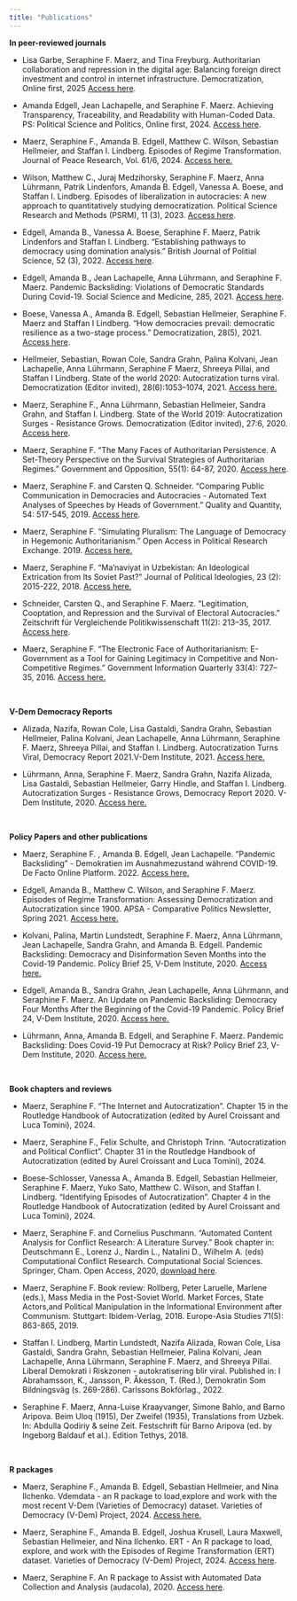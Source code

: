 ```yaml
---
title: "Publications"
---
```


**In peer-reviewed journals**

-   Lisa Garbe, Seraphine F. Maerz, and Tina Freyburg. Authoritarian collaboration and repression in the digital age: Balancing foreign direct investment and control in internet infrastructure. Democratization, Online first, 2025 [Access here](https://www.tandfonline.com/doi/full/10.1080/13510347.2024.2442377).

-   Amanda Edgell, Jean Lachapelle, and Seraphine F. Maerz. Achieving Transparency, Traceability, and Readability with Human-Coded Data. PS: Political Science and Politics, Online first, 2024. [Access here](https://doi.org/10.1017/S1049096524000714%20).

-   Maerz, Seraphine F., Amanda B. Edgell, Matthew C. Wilson, Sebastian Hellmeier, and Staffan I. Lindberg. Episodes of Regime Transformation. Journal of Peace Research, Vol. 61/6, 2024. [Access here.](https://journals.sagepub.com/doi/10.1177/00223433231168192)

-   Wilson, Matthew C., Juraj Medzihorsky, Seraphine F. Maerz, Anna Lührmann, Patrik Lindenfors, Amanda B. Edgell, Vanessa A. Boese, and Staffan I. Lindberg. Episodes of liberalization in autocracies: A new approach to quantitatively studying democratization. Political Science Research and Methods (PSRM), 11 (3), 2023. [Access here](https://www.cambridge.org/core/journals/political-science-research-and-methods/article/episodes-of-liberalization-in-autocracies-a-new-approach-to-quantitatively-studying-democratization/CD86064BF11FEEC8BD9354921E3C9BE3).

-   Edgell, Amanda B., Vanessa A. Boese, Seraphine F. Maerz, Patrik Lindenfors and Staffan I. Lindberg. "Establishing pathways to democracy using domination analysis." British Journal of Politial Science, 52 (3), 2022. [Access here](https://doi.org/10.1017/S000712342100020X).

-   Edgell, Amanda B., Jean Lachapelle, Anna Lührmann, and Seraphine F. Maerz. Pandemic Backsliding: Violations of Democratic Standards During Covid-19. Social Science and Medicine, 285, 2021. [Access here](https://www.sciencedirect.com/science/article/pii/S0277953621005761?via%3Dihub).

-   Boese, Vanessa A., Amanda B. Edgell, Sebastian Hellmeier, Seraphine F. Maerz and Staffan I Lindberg. "How democracies prevail: democratic resilience as a two-stage process." Democratization, 28(5), 2021. [Access here](https://www.tandfonline.com/doi/full/10.1080/13510347.2021.1891413).

-   Hellmeier, Sebastian, Rowan Cole, Sandra Grahn, Palina Kolvani, Jean Lachapelle, Anna Lührmann, Seraphine F Maerz, Shreeya Pillai, and Staffan I Lindberg. State of the world 2020: Autocratization turns viral. Democratization (Editor invited), 28(6):1053–1074, 2021. [Access here.](https://doi.org/10.1080/13510347.2021.1922390)

-   Maerz, Seraphine F., Anna Lührmann, Sebastian Hellmeier, Sandra Grahn, and Staffan I. Lindberg. State of the World 2019: Autocratization Surges - Resistance Grows. Democratization (Editor invited), 27:6, 2020. [Access here](https://www.tandfonline.com/doi/full/10.1080/13510347.2020.1758670). 

-   Maerz, Seraphine F. “The Many Faces of Authoritarian Persistence. A Set-Theory Perspective on the Survival Strategies of Authoritarian Regimes.” Government and Opposition, 55(1): 64-87, 2020. [Access here](https://www.cambridge.org/core/journals/government-and-opposition/article/many-faces-of-authoritarian-persistence-a-settheory-perspective-on-the-survival-strategies-of-authoritarian-regimes/7FCA47E0A5C484EB18A0744E04641886#.W2Lpf83Xnic.twitter).

-   Maerz, Seraphine F. and Carsten Q. Schneider. "Comparing Public Communication in Democracies and Autocracies - Automated Text Analyses of Speeches by Heads of Government." Quality and Quantity, 54: 517-545, 2019. [Access here](http://link.springer.com/article/10.1007/s11135-019-00885-7).

-   Maerz, Seraphine F. “Simulating Pluralism: The Language of Democracy in Hegemonic Authoritarianism.” Open Access in Political Research Exchange. 2019. [Access here.](https://doi.org/10.1080/2474736X.2019.1605834)

-   Maerz, Seraphine F. “Ma’naviyat in Uzbekistan: An Ideological Extrication from Its Soviet Past?” Journal of Political Ideologies, 23 (2): 2015-222, 2018. [Access here.](http://dx.doi.org/10.1080/13569317.2018.1419448)

-   Schneider, Carsten Q., and Seraphine F. Maerz. “Legitimation, Cooptation, and Repression and the Survival of Electoral Autocracies.” Zeitschrift für Vergleichende Politikwissenschaft 11(2): 213–35, 2017. [Access here](http://link.springer.com/article/10.1007/s12286-017-0332-2).

-   Maerz, Seraphine F. “The Electronic Face of Authoritarianism: E-Government as a Tool for Gaining Legitimacy in Competitive and Non-Competitive Regimes.” Government Information Quarterly 33(4): 727–35, 2016. [Access here.](http://www.sciencedirect.com/science/article/pii/S0740624X16301484)

\

**V-Dem Democracy Reports**

-   Alizada, Nazifa, Rowan Cole, Lisa Gastaldi, Sandra Grahn, Sebastian Hellmeier, Palina Kolvani, Jean Lachapelle, Anna Lührmann, Seraphine F. Maerz, Shreeya Pillai, and Staffan I. Lindberg. Autocratization Turns Viral, Democracy Report 2021.V-Dem Institute, 2021. [Access here.](https://www.v-dem.net/en/)

-   Lührmann, Anna, Seraphine F. Maerz, Sandra Grahn, Nazifa Alizada, Lisa Gastaldi, Sebastian Hellmeier, Garry Hindle, and Staffan I. Lindberg. Autocratization Surges - Resistance Grows, Democracy Report 2020. V-Dem Institute, 2020. [Access here.](https://www.v-dem.net/en/)

\

**Policy Papers and other publications**

-   Maerz, Seraphine F. , Amanda B. Edgell, Jean Lachapelle. "Pandemic Backsliding" - Demokratien im Ausnahmezustand während COVID-19. De Facto Online Platform. 2022. [Access here.](https://www.defacto.expert/2022/03/29/pandemic-backsliding-demokratien-im-ausnahmezustand-waehrend-covid-19/)

-   Edgell, Amanda B., Matthew C. Wilson, and Seraphine F. Maerz. Episodes of Regime Transformation: Assessing Democratization and Autocratization since 1900. APSA - Comparative Politics Newsletter, Spring 2021. [Access here.](https://www.comparativepoliticsnewsletter.org/wp-content/uploads/2021/05/2021_spring.pdf)

-   Kolvani, Palina, Martin Lundstedt, Seraphine F. Maerz, Anna Lührmann, Jean Lachapelle, Sandra Grahn, and Amanda B. Edgell. Pandemic Backsliding: Democracy and Disinformation Seven Months into the Covid-19 Pandemic. Policy Brief 25, V-Dem Institute, 2020. [Access here.](https://www.v-dem.net/en/) 

-   Edgell, Amanda B., Sandra Grahn, Jean Lachapelle, Anna Lührmann, and Seraphine F. Maerz. An Update on Pandemic Backsliding: Democracy Four Months After the Beginning of the Covid-19 Pandemic. Policy Brief 24, V-Dem Institute, 2020. [Access here.](https://www.v-dem.net/en/) 

-   Lührmann, Anna, Amanda B. Edgell, and Seraphine F. Maerz. Pandemic Backsliding: Does Covid-19 Put Democracy at Risk? Policy Brief 23, V-Dem Institute, 2020. [Access here.](https://www.v-dem.net/en/publications/briefing-papers/) 

\

**Book chapters and reviews**

-   Maerz, Seraphine F. "The Internet and Autocratization". Chapter 15 in the Routledge Handbook of Autocratization (edited by Aurel Croissant and Luca Tomini), 2024. 

-   Maerz, Seraphine F., Felix Schulte, and Christoph Trinn. "Autocratization and Political Conflict". Chapter 31 in the Routledge Handbook of Autocratization (edited by Aurel Croissant and Luca Tomini), 2024. 

-   Boese-Schlosser, Vanessa A., Amanda B. Edgell, Sebastian Hellmeier, Seraphine F. Maerz, Yuko Sato, Matthew C. Wilson, and Staffan I. Lindberg. "Identifying Episodes of Autocratization". Chapter 4 in the Routledge Handbook of Autocratization (edited by Aurel Croissant and Luca Tomini), 2024. 

-   Maerz, Seraphine F. and Cornelius Puschmann. "Automated Content Analysis for Conflict Research: A Literature Survey." Book chapter in: Deutschmann E., Lorenz J., Nardin L., Natalini D., Wilhelm A. (eds) Computational Conflict Research. Computational Social Sciences. Springer, Cham. Open Access, 2020, [download here](https://link.springer.com/content/pdf/10.1007%2F978-3-030-29333-8.pdf).

-   Maerz, Seraphine F. Book review: Rollberg, Peter Laruelle, Marlene (eds.), Mass Media in the Post-Soviet World. Market Forces, State Actors,and Political Manipulation in the Informational Environment after Communism. Stuttgart: Ibidem-Verlag, 2018. Europe-Asia Studies 71(5): 863-865, 2019.

-   Staffan I. Lindberg, Martin Lundstedt, Nazifa Alizada, Rowan Cole, Lisa Gastaldi, Sandra Grahn, Sebastian Hellmeier, Palina Kolvani, Jean Lachapelle, Anna Lührmann, Seraphine F. Maerz, and Shreeya Pillai. Liberal Demokrati i Riskzonen - autokratisering blir viral. Published in: I Abrahamsson, K., Jansson, P. Åkesson, T. (Red.), Demokratin Som Bildningsväg (s. 269-286). Carlssons Bokförlag., 2022.

-   Seraphine F. Maerz, Anna-Luise Kraayvanger, Simone Bahlo, and Barno Aripova. Beim Uloq (1915), Der Zweifel (1935), Translations from Uzbek. In: Abdulla Qodiriy & seine Zeit. Festschrift für Barno Aripova (ed. by Ingeborg Baldauf et al.). Edition Tethys, 2018.

\

**R packages**

-   Maerz, Seraphine F., Amanda B. Edgell, Sebastian Hellmeier, and Nina Ilchenko. Vdemdata - an R package to load,explore and work with the most recent V-Dem (Varieties of Democracy) dataset. Varieties of Democracy (V-Dem) Project, 2024. [Access here.](https://github.com/vdeminstitute/vdemdata) 

-   Maerz, Seraphine F., Amanda B. Edgell, Joshua Krusell, Laura Maxwell, Sebastian Hellmeier, and Nina Ilchenko. ERT - An R package to load, explore, and work with the Episodes of Regime Transformation (ERT) dataset. Varieties of Democracy (V-Dem) Project, 2024. [Access here](https://github.com/vdeminstitute/ERT).  

-   Maerz, Seraphine F. An R package to Assist with Automated Data Collection and Analysis (audacola), 2020. [Access here](https://github.com/SeraphineM/audacola).  
